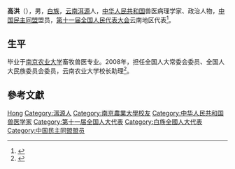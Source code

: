 {{Otheruses|other=名为高洪的其他人物|高洪}}

'''高洪'''（{{bd|1961年||}}），男，[[白族|白族]]，[[云南|云南]][[洱源|洱源]]人，[[中华人民共和国|中华人民共和国]]兽医病理学家、政治人物，[[中国民主同盟|中国民主同盟]]盟员，[[第十一届全国人民代表大会|第十一届全国人民代表大会]]云南地区代表<ref>{{cite web|author=新华网|title=第十一届全国人大代表|url=http://news.xinhuanet.com/ziliao/2008-03/03/content_7708230.htm?node=36628|publisher=新华网|accessdate=2014-01-07|archive-date=2014-01-10|archive-url=https://web.archive.org/web/20140110211415/http://news.xinhuanet.com/ziliao/2008-03/03/content_7708230.htm?node=36628|dead-url=no}}</ref>。

== 生平 ==
毕业于[[南京农业大学|南京农业大学]]畜牧兽医专业。2008年，担任全国人大常委会委员、全国人大民族委员会委员，云南农业大学校长助理<ref>{{cite news|title=全国人大代表信息-高洪|url= http://210.82.31.1:8084/delegate/viewDelegate.action?dbid=112415|accessdate=2013-04-05|newspaper=全国人大网|archive-url=https://web.archive.org/web/20130312152034/http://www.npc.gov.cn/delegate/viewDelegate.action?dbid=112415|archive-date=2013-03-12|dead-url=yes}}</ref>。

== 參考文獻 ==
{{reflist}}

{{Authority control}}
{{DEFAULTSORT:Gao高}}
[[Category:高姓|Hong]]
[[Category:洱源人|Category:洱源人]]
[[Category:南京農業大學校友|Category:南京農業大學校友]]
[[Category:中华人民共和国兽医学家|Category:中华人民共和国兽医学家]]
[[Category:第十一届全国人大代表|Category:第十一届全国人大代表]]
[[Category:白族全國人大代表|Category:白族全國人大代表]]
[[Category:中国民主同盟盟员|Category:中国民主同盟盟员]]